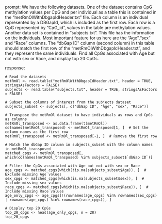 prompt:
We have the following datasets. One of the dataset contains CpG methylation values per CpG and per individual as a table this is contained in the “metRmOlWithDbgapIdHeader.txt” file. Each column is an individual represented by a DBGapId, which is included as the first row. Each row is a CpG represented by "CpG_id", values in the table are methylation values. Another data set is contained in “subjects.txt”. This file has the information on the individuals. Most important feature for us here are the "Age","sex" and "Race" columns. The "dbGap ID" column (second column) in this table should match the first row of the "metRmOlWithDbgapIdHeader.txt", and they represent the same individuals. Find all CpGs associated with Age but not with sex or Race, and display top 20 CpGs.

response:
```
# Read the datasets
metRmOl <- read.table("metRmOlWithDbgapIdHeader.txt", header = TRUE, stringsAsFactors = FALSE)
subjects <- read.table("subjects.txt", header = TRUE, stringsAsFactors = FALSE)

# Subset the columns of interest from the subjects dataset
subjects_subset <- subjects[, c("dbGap ID", "Age", "sex", "Race")]

# Transpose the metRmOl dataset to have individuals as rows and CpGs as columns
metRmOl_transposed <- as.data.frame(t(metRmOl))
colnames(metRmOl_transposed) <- metRmOl_transposed[1, ]  # Set the column names as the first row
metRmOl_transposed <- metRmOl_transposed[-1, ]  # Remove the first row

# Match the dbGap ID column in subjects_subset with the column names in metRmOl_transposed
matched_cpgs <- metRmOl_transposed[, which(colnames(metRmOl_transposed) %in% subjects_subset$`dbGap ID`)]

# Filter the CpGs associated with Age but not with sex or Race
age_cpgs <- matched_cpgs[which(!is.na(subjects_subset$Age)), ]  # Exclude missing Age values
sex_cpgs <- matched_cpgs[which(is.na(subjects_subset$sex)), ]  # Include missing sex values
race_cpgs <- matched_cpgs[which(is.na(subjects_subset$Race)), ]  # Include missing Race values
age_only_cpgs <- age_cpgs[!(rownames(age_cpgs) %in% rownames(sex_cpgs) | rownames(age_cpgs) %in% rownames(race_cpgs)), ]

# Display top 20 CpGs
top_20_cpgs <- head(age_only_cpgs, n = 20)
top_20_cpgs
```

